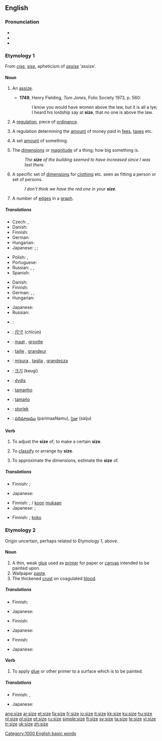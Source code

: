 ==English==

===Pronunciation===
* {{IPA|/saɪz/}}
* {{audio|en-us-size.ogg|Audio (US)}}
* {{rhymes|aɪz}}

===Etymology 1===
From {{etyl|fro}} ''[[cise]], [[sise]]'', apheticism of ''[[assise]]'' ‘assize’.

====Noun====
{{en-noun}}

# {{obsolete|_|except|_|dialectal}} An [[assize]].
#* '''1749''', Henry Fielding, ''Tom Jones'', Folio Society 1973, p. 560:
#*: I know you would have women above the law, but it is all a lye; I heard his lordship say at '''size''', that no one is above the law.
# {{obsolete}} A [[regulation]], piece of [[ordinance]].
# {{obsolete}} A regulation determining the [[amount]] of money paid in [[fees]], [[taxes]] etc.
# {{obsolete}} A set [[amount]] of something.
# The [[dimensions]] or [[magnitude]] of a thing; how big something is.
#: ''The '''size''' of the building seemed to have increased since I was last there.''
# A specific set of [[dimension]]s for [[clothing]] etc. seen as fitting a person or set of persons.
#: ''I don't think we have the red one in your '''size'''.''
# {{graph theory}} A number of [[edges]] in a [[graph]].

=====Translations=====
{{trans-top|assize}}
{{trans-mid}}
{{trans-bottom}}

{{trans-top|dimensions or magnitude of a thing}}
* Czech: {{t-|cs|velikost|f}}, {{t+|cs|rozměr|m}}
* Danish: {{t-|da|størrelse|c}}
* Finnish: {{t+|fi|koko}}
* German: {{t+|de|Größe|f}}
* Hungarian: {{t+|hu|méret}}
* Japanese: {{qualifier|dimension or magnitude}} {{t|ja|大きさ|tr=ōkisa|sc=Jpan}}; {{qualifier|dimension}} {{t|ja|寸法|tr=sunpō|sc=Jpan}}; {{qualifier|magnitude}} {{t|ja|規模|tr=kibo|sc=Jpan}}
{{trans-mid}}
* Polish: {{t|pl|rozmiar|m}}, {{t+|pl|wielkość|f}}
* Portuguese: {{t|pt|tamanho|m}}
* Russian: {{t+|ru|размер|m|tr=razm'ér|sc=Cyrl}}, {{t+|ru|величина|f|tr=v'eličiná|sc=Cyrl}}, {{t|ru|объём|m|tr=objóm|sc=Cyrl}}
* Spanish: {{t+|es|tamaño|m}}
{{trans-bottom}}

{{trans-top|a specific set of dimensions for clothing}}
* Danish: {{t-|da|størrelse|c}}
* Finnish: {{t+|fi|koko}}
* German: {{t+|de|Größe|f}}, {{t-|de|Kleidergröße|f}}, {{t-|de|Konfektionsgröße|f}}
* Hungarian: {{t+|hu|méret}}
{{trans-mid}}
* Japanese: {{t-|ja|サイズ|tr=saizu|sc=Jpan}}
* Russian: {{t+|ru|размер|m|tr=razm'ér|sc=Cyrl}}
{{trans-bottom}}

{{trans-top|graph theory: a number of edges in a graph}}
{{trans-mid}}
{{trans-bottom}}

{{checktrans-top}}
* {{ttbc|Arabic}}: {{Arab|[[حجم]]}} {{IPAchar|(ħájem)}} {{m}}
* {{ttbc|Chinese}}: [[尺寸]] (chǐcùn)
* {{ttbc|Dutch}}: [[maat]] {{f}}, [[grootte]] {{f}}
* {{ttbc|French}}: [[taille]] {{f}}, [[grandeur]] {{f}}
* {{ttbc|Italian}}: [[misura]] {{f}}, [[taglia]] {{f}}, [[grandezza]] {{f}}
{{checktrans-mid}}
* {{ttbc|Korean}}: [[크기]] (keugi)
* {{ttbc|Lithuanian}}: [[dydis]] {{m}}
* {{ttbc|Portuguese}}: [[tamanho]] {{m}}
* {{ttbc|Spanish}}: [[tamaño]] {{m}}
* {{ttbc|Swedish}}: [[storlek]] {{c}}
* {{ttbc|Telugu}}: [[పరిమాణము]] (parimaaNamu), [[సైజు]] (saiju)
{{checktrans-bottom}}

====Verb====
{{en-verb|siz|ing}}

# {{transitive}} To adjust the '''size''' of; to make a certain '''size'''.
# {{transitive}} To [[classify]] or arrange by '''size'''.
# {{context|transitive|colloquial}} To approximate the dimensions, estimate the '''size''' of.

=====Translations=====
{{trans-top|to adjust the size of}}
* Finnish: ; {{t+|fi|sovittaa}}
{{trans-mid}}
* Japanese: {{t|ja|合わせる|tr=awaseru|sc=Jpan}}
{{trans-bottom}}

{{trans-top|to classify or arrange by size}}
* Finnish: ; {{t-|fi|luokitella}}/{{t|fi|lajitella}} [[koko|koon]] [[mukaan]]
* Japanese: {{qualifier|classify}} {{t|ja|大きさ順に選別する|tr=ōkisa-jun ni senbetsu-suru|sc=Jpan}}; {{qualifier|arrange}} {{t|ja|大きさ順に並べる|tr=ōkisa-jun ni naraberu|sc=Jpan}}
{{trans-mid}}
{{trans-bottom}}

{{trans-top|to estimate the size of}}
* Finnish: ; {{t+|fi|arvioida}} [[koko]]
{{trans-mid}}
{{trans-bottom}}

===Etymology 2===
Origin uncertain, perhaps related to Etymology 1, above.

====Noun====
{{en-noun}}

# A thin, weak [[glue]] used as [[primer]] for paper or [[canvas]] intended to be painted upon.
# Wallpaper [[paste]].
# The thickened [[crust]] on coagulated [[blood]].

=====Translations=====
{{trans-top|thin, weak glue intended to be painted upon}}
* Finnish: {{t|fi|pohjuste}}
{{trans-mid}}
* Japanese: {{t+|ja|どうさ|tr=dōsa|sc=Jpan}}
{{trans-bottom}}

{{trans-top|wallpaper paste}}
* Finnish: {{t-|fi|liisteri}}
{{trans-mid}}
* Japanese: {{t+|ja|糊|tr=nori|sc=Jpan}}
{{trans-bottom}}

{{trans-top|thickened crust on coagulated blood}}
* Finnish: {{t+|fi|rupi}}
{{trans-mid}}
* Japanese: {{t-|ja|血糊|tr=chinori|sc=Jpan}}
{{trans-bottom}}

====Verb====
{{en-verb|siz|ing}}

# {{transitive}} To apply [[glue]] or other primer to a surface which is to be painted.

=====Translations=====
{{trans-top|to apply primer to a surface which is to be painted}}
* Finnish: {{t|fi|pohjustaa}}, {{t|fi|pohjamaalata}}
{{trans-mid}}
* Japanese: {{t|ja|どうさをひく|tr=dōsa wo hiku|sc=Jpan}}
{{trans-bottom}}

[[Category:1000 English basic words]]

[[ang:size]]
[[ar:size]]
[[et:size]]
[[fa:size]]
[[fr:size]]
[[io:size]]
[[it:size]]
[[kk:size]]
[[ku:size]]
[[hu:size]]
[[nl:size]]
[[pl:size]]
[[pt:size]]
[[ru:size]]
[[simple:size]]
[[fi:size]]
[[sv:size]]
[[ta:size]]
[[te:size]]
[[vi:size]]
[[tr:size]]
[[uk:size]]
[[zh:size]]